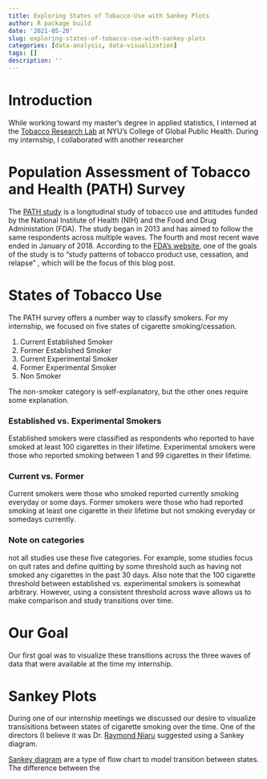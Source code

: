 ```yaml
---
title: Exploring States of Tobacco-Use with Sankey Plots
author: R package build
date: '2021-05-20'
slug: exploring-states-of-tobacco-use-with-sankey-plots
categories: [data-analysis, data-visualization]
tags: []
description: ''
---
```



# Introduction
While working toward my master's degree in applied statistics, I interned at the [Tobacco Research Lab](https://publichealth.nyu.edu/research-scholarship/centers-labs-initiatives/tobacco-research-lab) at NYU's College of Global Public Health.  During my internship, I collaborated with another researcher


# Population Assessment of Tobacco and Health (PATH) Survey 
The [PATH study ](https://pathstudyinfo.nih.gov/) is a longitudinal study of tobacco use and attitudes funded by the National Institute of Health (NIH) and the Food and Drug Administation (FDA).    The study began in 2013 and has aimed to follow the same respondents across multiple waves.  The fourth and most recent wave ended in January of 2018.  According to the [FDA's website](https://www.fda.gov/tobacco-products/research/fda-and-nih-study-population-assessment-tobacco-and-health),  one of the goals of the study is to "study patterns of tobacco product use, cessation, and relapse" , which will be the focus of this blog post. 

# States of Tobacco Use
The PATH survey offers a number way to classify smokers.  For my internship, we focused on five states of cigarette smoking/cessation.

1. Current Established Smoker
2. Former Established Smoker
3. Current Experimental Smoker
4. Former Experimental Smoker
5. Non Smoker 

The non-smoker category is self-explanatory, but the other ones require some explanation.

### Established vs. Experimental Smokers
Established smokers were classified as respondents who reported to have smoked at least 100 cigarettes in their lifetime.  Experimental smokers were those who reported smoking between 1 and 99 cigarettes in their lifetime.

### Current vs. Former
Current smokers were those who smoked reported currently smoking everyday or some days.   Former smokers were those who had reported smoking at least one cigarette in their lifetime but not smoking everyday or somedays currently. 

### Note on categories
not all studies use these five categories.  For example, some studies focus on quit rates and define quitting by some threshold such as having not smoked any cigarettes in the past 30 days.  Also note that the 100 cigarette threshold between established vs. experimental smokers is somewhat arbitrary.  However, using a consistent threshold across wave allows us to make comparison and study transitions over time. 


# Our Goal
Our first goal was to visualize these transitions across the three waves of data that were available at the time my internship. 

# Sankey Plots
During one of our internship meetings we discussed our desire to visualize transisitions between states of cigarette smoking over the time.  One of the directors (I believe it was Dr. [Raymond Niaru](https://publichealth.nyu.edu/faculty/raymond-niaura) suggested using a Sankey diagram.

[Sankey diagram](https://en.wikipedia.org/wiki/Sankey_diagram#:~:text=Sankey%20diagrams%20are%20a%20type,proportional%20to%20the%20flow%20rate.&text=Sankey%20diagrams%20emphasize%20the%20major,quantities%20within%20defined%20system%20boundaries) are a type of flow chart to model transition between states.  The difference between the
